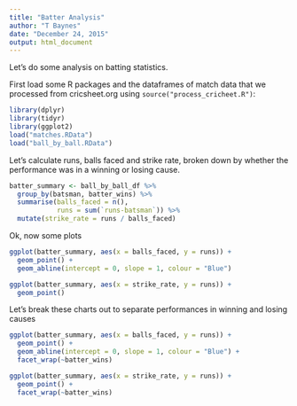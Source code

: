 ```yaml
---
title: "Batter Analysis"
author: "T Baynes"
date: "December 24, 2015"
output: html_document
---
```


Let's do some analysis on batting statistics.

First load some R packages and the dataframes of match data that we processed from cricsheet.org using `source("process_cricheet.R")`:

```r
library(dplyr)
library(tidyr)
library(ggplot2)
load("matches.RData")
load("ball_by_ball.RData")
```

Let's calculate runs, balls faced and strike rate, broken down by whether the performance was in a winning or losing cause.
```r


batter_summary <- ball_by_ball_df %>%
  group_by(batsman, batter_wins) %>%
  summarise(balls_faced = n(),
            runs = sum(`runs-batsman`)) %>%
  mutate(strike_rate = runs / balls_faced) 

```


Ok, now some plots


```r
ggplot(batter_summary, aes(x = balls_faced, y = runs)) + 
  geom_point() +
  geom_abline(intercept = 0, slope = 1, colour = "Blue") 
```

```r
ggplot(batter_summary, aes(x = strike_rate, y = runs)) + 
  geom_point() 
```

Let's break these charts out to separate performances in winning and losing causes

```r
ggplot(batter_summary, aes(x = balls_faced, y = runs)) + 
  geom_point() +
  geom_abline(intercept = 0, slope = 1, colour = "Blue") +
  facet_wrap(~batter_wins)
```

```r
ggplot(batter_summary, aes(x = strike_rate, y = runs)) + 
  geom_point() +
  facet_wrap(~batter_wins)
```